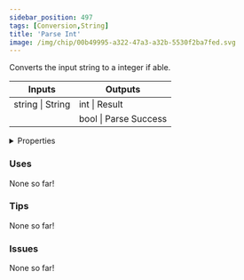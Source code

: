 ```yaml
---
sidebar_position: 497
tags: [Conversion,String]
title: 'Parse Int'
image: /img/chip/00b49995-a322-47a3-a32b-5530f2ba7fed.svg
---
```


Converts the input string to a integer if able.



<IChip uuid="00b49995-a322-47a3-a32b-5530f2ba7fed"/>

<table><thead><tr><th>Inputs</th><th>Outputs</th></tr></thead><tbody><tr><td>string | String</td><td>int | Result</td></tr><tr><td /><td>bool | Parse Success</td></tr></tbody></table>

<details>
  <summary>Properties</summary>
  <div>
    <div>
    <table>
      <tbody>
        <tr>
          <td>Is beta required?</td>
          <td>No</td>
        </tr>
        <tr>
          <td>Is chip a trolling risk?</td>
          <td>No</td>
        </tr>
        <tr>
          <td>Is chip a role assignment risk?</td>
          <td>No</td>
        </tr>
        <tr>
          <td>Chip UUID</td>
          <td>00b49995-a322-47a3-a32b-5530f2ba7fed</td>
        </tr>
        <tr>
          <td>Room availability</td>
          <td>Available everywhere</td>
        </tr>
      </tbody>
    </table>
    </div>
  </div>
</details>

### Uses

None so far!

### Tips

None so far!

### Issues

None so far!